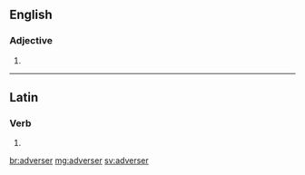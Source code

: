 ==English==

===Adjective===
{{head|en|adjective comparative form}}

# {{en-comparative of|adverse}}

----

==Latin==

===Verb===
{{la-verb-form|adverser}}

# {{inflection of|adversor||1|s|pres|actv|subj|lang=la}}

[[br:adverser]]
[[mg:adverser]]
[[sv:adverser]]